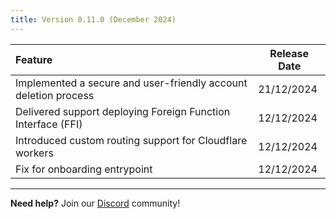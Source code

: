 ```yaml
---
title: Version 0.11.0 (December 2024)
---
```


| Feature                                                         | Release Date |
| :-------------------------------------------------------------- | ------------ |
| Implemented a secure and user-friendly account deletion process | 21/12/2024   |
| Delivered support deploying Foreign Function Interface (FFI)    | 12/12/2024   |
| Introduced custom routing support for Cloudflare workers        | 12/12/2024   |
| Fix for onboarding entrypoint                                   | 12/12/2024   |

---

**Need help?** Join our [Discord](https://invertase.link/globe-discord) community!
